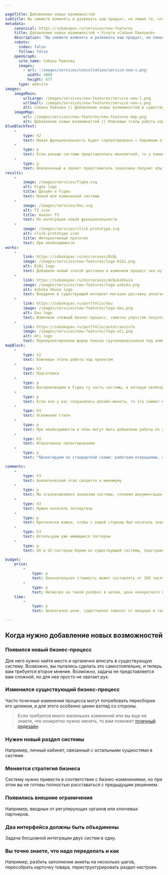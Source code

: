 ```yaml
---

pageTitle: Добавление новых возможностей
subtitle: Вы сможете изменять и развивать ваш продукт, не ломая то, что уже работает.
metadata:
    canonical: https://sobakapav.ru/services/new-features
    title: Добавление новых возможностей • Услуги «Собаки Павловой»
    description: "Вы сможете изменять и развивать ваш продукт, не ломая то, что уже работает"
    robots:
      index: false
      follow: false
    openGraph:
      site_name: Собака Павлова
      images:
        - url: '/images/services/consultation/service-new-s.png'
          width: 1068
          height: 677
      type: website
images:
    imageMain:
        urlLarge: /images/services/new-features/service-new-l.png 
        urlSmall: /images/services/new-features/service-new-s.png
        alt: Собака Павлова || Добавление новых возможностей в существующий продукт
    imageMap:
        url: /images/services/new-features/new-features-map.png
        alt: Добавление новых возможностей || Ключевые этапы работы над проектом
blueBlockText:
    -
        type: h2
        text: Новая функциональность будет спроектирована с бережным отношением к уже существующему интерфейсу
    -
        type: p
        text: Если раньше системы представлялась монолитной, то у команды появится опыт ее изменения и развития.
    -
        type: p
        text: Вовлеченный в проект представитель заказчика получит опыт работы с дизайн-командой, если раньше его не имел.
results:
    -
        image: /images/services/figma.svg
        alt: Figma logo
        title: Дизайн в Figma
        text: Новой или измененной системы
    -
        image: /images/services/doc.svg
        alt: TZ icon
        title: Аналог ТЗ
        text: По интеграции новой функциональности
    -
        image: /images/services/click-prototype.svg
        alt: click-prototype icon
        title: Интерактивный прототип
        text: При необходимости
works:
    -
        link: https://sobakapav.ru/microcases/BiBi
        image: /images/services/new-features/logo-bibi.png
        alt: BiBi logo
        text: Добавили новый способ доставки и изменили процесс чек-аута интернет-магазина.
    -
        link: https://sobakapav.ru/microcases/AzbukaVkusa
        image: /images/services/new-features/logo-azbuka.png
        alt: Azbuka Vkusa logo
        text: Внедрили в существующий интернет-магазин доставку алкоголя.
    -
        link: https://sobakapav.ru/portfolio/dau
        image: /images/services/new-features/logo-dau.png
        alt: Dau logo
        text: Изменили сложный бизнес-процесс, заметно упростив покупку билетов.
    -
        link: https://sobakapav.ru/portfolio/autotransinfo
        image: /images/services/new-features/logo-ati.png
        alt: Ati logo
        text: Перепроектировали форму поиска грузоперевозчиков под изменившиеся вводные.
mapBlock:
    -
        type: h2
        text: Ключевые этапы работы над проектом
    -
        type: h3
        text: Подготовка
    -
        type: p
        text: Воспроизведем в Figma ту часть системы, в которую необходимо добавить новую функциональность.
    -
        type: p
        text: Если она у вас сохранились дизайн-макеты, то это займет меньше времени или вообще не понадобится.
    -
        type: h3
        text: Освежение стиля
    -
        type: p
        text: При необходимости в план могут быть добавлены работы по улучшению UI. Обычно это актуально, когда внедрения существенные, а старая система визуально устарела.    
    -
        type: h3
        text: Итеративное проектирование
    -
        type: p
        text: "Проектируем по стандартной схеме: работаем итерациями, согласовываем с вами, при необходимости — тестируем на пользователях."

comments:
    -
        type: h3
        text: Аналитический этап сводится к минимуму
    -
        type: p
        text: Мы ограничиваемся анализом системы, чтением документации и интервью с заказчиком.
    -
        type: h3
        text: Нужен носитель экспертизы
    -
        type: p
        text: Критически важно, чтобы с вашей стороны был носитель знаний (аналитик, менеджер продукта), который точно знает, какую функциональность требуется внедрить и как все должно работать. И этот человек будет полностью вовлечен в проект. 
    -
        type: h3
        text: Используем уже имеющиеся паттерны
    -
        type: p
        text: UX и UI-паттерны берем из существующей системы, подстраиваясь под имеющийся Look & feel.

budget:
    price: 
        -
            type: p
            text: Окончательная стоимость может составлять от 100 тысяч рублей за изменение небольшого процесса до миллиона и более, если речь идет о внедрение нового раздела.
        -
            type: p
            text: Несмотря на такой разброс в целом, цена конкретного проекта предсказуема и считается с высокой точностью, исходя из вводных.
    time:
        -
            type: p
            text: Аналогично цене, существенно зависит от вводных и также поддается точному планированию.

---
```


## Когда нужно добавление новых возможностей

### Появился новый бизнес-процесс

Для него нужно найти место и органично вписать в существующую систему. Возможно, вы пытались сделать это самостоятельно, и теперь вам требуется второе мнение. Возможно, задача не представляется вам сложной, но для нее просто не хватает рук.

### Изменился существующий бизнес-процесс

Часто точечные изменения процесса могут потребовать пересборки его целиком, и для этого особенно ценен взгляд со стороны.

> Если требуется много маленьких изменений или вы еще не знаете, что конкретно нужно менять, то вам поможет [точечный редизайн](/services/redesign).

### Нужен новый раздел системы

Например, личный кабинет, связанный с остальными сущностями в системе.

### Меняется стратегия бизнеса

Систему нужно привести в соответствие с бизнес-изменениями, но при этом вы не готовы полностью расставаться с предыдущим решением.

### Появились внешние ограничения

Например, вводные от регулирующих органов или ключевых партнеров.

### Два интерфейса должны быть объединены

Задача бесшовной интеграции двух систем в одну.

### Вы точно знаете, что надо переделать и как

Например, разбить заполнение анкеты на несколько шагов, пересобрать карточку товара, переструктурировать раздел настроек.
